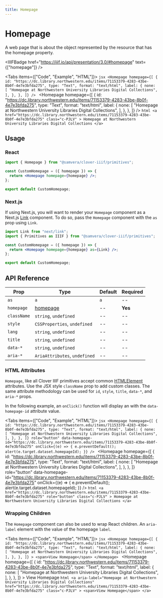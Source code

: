 ```yaml
---
title: Homepage
---
```



# Homepage

A web page that is about the object represented by the resource that has the homepage property.

<IIIFBadge
  href="https://iiif.io/api/presentation/3.0/#homepage"
  text={["homepage"]}
/>

<Tabs items={["Code", "Example", "HTML"]}>
  <Tab>
    ```jsx
    <Homepage
      homepage={[
        {
          id: "https://dc.library.northwestern.edu/items/71153379-4283-43be-8b0f-4e7e3bfda275",
          type: "Text",
          format: "text/html",
          label: {
            none: [
              "Homepage at Northwestern University Libraries Digital Collections",
            ],
          },
        },
      ]}
    />
    ```
  </Tab>
  <Tab>
    <Homepage
      homepage={[
        {
          id: "https://dc.library.northwestern.edu/items/71153379-4283-43be-8b0f-4e7e3bfda275",
          type: "Text",
          format: "text/html",
          label: {
            none: [
              "Homepage at Northwestern University Libraries Digital Collections",
            ],
          },
        },
      ]}
    />
  </Tab>
  <Tab>
    ```html
    <a
      href="https://dc.library.northwestern.edu/items/71153379-4283-43be-8b0f-4e7e3bfda275"
      class="c-PJLV"
    >
      Homepage at Northwestern University Libraries Digital Collections
    </a>
    ```
  </Tab>
</Tabs>

## Usage

### React

```jsx
import { Homepage } from "@samvera/clover-iiif/primitives";

const CustomHomepage = ({ homepage }) => {
  return <Homepage homepage={homepage} />;
};

export default CustomHomepage;
```

### Next.js

If using Next.js, you will want to render your `Homepage` component as a Next.js [Link](https://nextjs.org/docs/api-reference/next/link) component. To do so, pass the `Homepage` component with the `as` prop using `Link`.

```jsx
import Link from "next/link";
import { Primitives as IIIF } from "@samvera/clover-iiif/primitives";

const CustomHomepage = ({ homepage }) => {
  return <Homepage homepage={homepage} as={Link} />;
};

export default CustomHomepage;
```

## API Reference

| Prop        | Type                                                       | Default | Required |
| ----------- | ---------------------------------------------------------- | ------- | -------- |
| `as`        | `a`                                                        | `a`     | --       |
| `homepage`  | [homepage](https://iiif.io/api/presentation/3.0/#homepage) | --      | **Yes**  |
| `className` | `string`, `undefined`                                      | --      | --       |
| `style`     | `CSSProperties`, `undefined`                               | --      | --       |
| `lang`      | `string`, `undefined`                                      | --      | --       |
| `title`     | `string`, `undefined`                                      | --      | --       |
| `data-*`    | `string`, `undefined`                                      | --      | --       |
| `aria-*`    | `AriaAttributes`, `undefined`                              | --      | --       |

### HTML Attributes

`Homepage`, like all Clover IIIF primitives accept common [HTMLElement](https://developer.mozilla.org/en-US/docs/Web/API/HTMLElement) attributes. Use the JSX style `className` prop to add custom classes. The same attribute methodology can be used for `id`, `style`, `title`, `data-*`, and `aria-*` props.

In the following example, an `onClick()` function will display an with the `data-homepage-id` attribute value.

<Tabs items={["Code", "Example", "HTML"]}>
  <Tab>
    ```jsx
    <Homepage
      homepage={[
        {
          id: "https://dc.library.northwestern.edu/items/71153379-4283-43be-8b0f-4e7e3bfda275",
          type: "Text",
          format: "text/html",
          label: {
            none: [
              "Homepage at Northwestern University Libraries Digital Collections",
            ],
          },
        },
      ]}
      role="button"
      data-homepage-id="https://dc.library.northwestern.edu/items/71153379-4283-43be-8b0f-4e7e3bfda275"
      onClick={(e) => {
        e.preventDefault();
        alert(e.target.dataset.homepageId);
      }}
    />
    ```
  </Tab>
  <Tab>
    <Homepage
      homepage={[
        {
          id: "https://dc.library.northwestern.edu/items/71153379-4283-43be-8b0f-4e7e3bfda275",
          type: "Text",
          format: "text/html",
          label: {
            none: [
              "Homepage at Northwestern University Libraries Digital Collections",
            ],
          },
        },
      ]}
      role="button"
      data-homepage-id="https://dc.library.northwestern.edu/items/71153379-4283-43be-8b0f-4e7e3bfda275"
      onClick={(e) => {
        e.preventDefault();
        alert(e.target.dataset.homepageId);
      }}
    />
  </Tab>
  <Tab>
    ```html
    <a
      href="https://dc.library.northwestern.edu/items/71153379-4283-43be-8b0f-4e7e3bfda275"
      role="button"
      class="c-PJLV"
    >
      Homepage at Northwestern University Libraries Digital Collections
    </a>
    ```
  </Tab>
</Tabs>

### Wrapping Children

The `Homepage` component can also be used to wrap React children. An `aria-label` element with the value of the homepage `label`.

<Tabs items={["Code", "Example", "HTML"]}>
  <Tab>
    ```jsx
    <Homepage
      homepage={[
        {
          id: "https://dc.library.northwestern.edu/items/71153379-4283-43be-8b0f-4e7e3bfda275",
          type: "Text",
          format: "text/html",
          label: {
            none: [
              "Homepage at Northwestern University Libraries Digital Collections",
            ],
          },
        },
      ]}
    >
      <span>View Homepage</span>
    </Homepage>
    ```
  </Tab>
  <Tab>
    <Homepage
      homepage={[
        {
          id: "https://dc.library.northwestern.edu/items/71153379-4283-43be-8b0f-4e7e3bfda275",
          type: "Text",
          format: "text/html",
          label: {
            none: [
              "Homepage at Northwestern University Libraries Digital Collections",
            ],
          },
        },
      ]}
    >
      <span>View Homepage</span>
    </Homepage>
  </Tab>
  <Tab>
    ```html
    <a
      aria-label="Homepage at Northwestern University Libraries Digital Collections"
      href="https://dc.library.northwestern.edu/items/71153379-4283-43be-8b0f-4e7e3bfda275"
      class="c-PJLV"
    >
      <span>View Homepage</span>
    </a>
    ```
  </Tab>
</Tabs>
